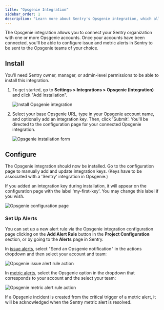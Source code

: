 ```yaml
---
title: "Opsgenie Integration"
sidebar_order: 1
description: "Learn more about Sentry's Opsgenie integration, which allows you to send issue and metric alerts to Opsgenie teams of your choice."
---
```


The Opsgenie integration allows you to connect your Sentry organization with one or more Opsgenie accounts. Once your accounts have been connected, you'll be able to configure issue and metric alerts in Sentry to be sent to the Opsgenie teams of your choice.

## Install

<Note>

You'll need Sentry owner, manager, or admin-level permissions to be able to install this integration.

</Note>

1. To get started, go to **Settings > Integrations > Opsgenie (Integration)** and click "Add Installation".

    ![Install Opsgenie integration](opsgenie-overview.png)

2. Select your base Opsgenie URL, type in your Opsgenie account name, and optionally add an integration key. Then, click 'Submit'. You'll be directed to the configuration page for your connected Opsgenie integration.

    ![Opsgenie installation form](opsgenie-form.png)

## Configure

The Opsgenie integration should now be installed. Go to the configuration page to manually add and update integration keys. (Keys have to be associated with a 'Sentry' integration in Opsgenie.)

If you added an integration key during installation, it will appear on the configuration page with the label 'my-first-key'. You may change this label if you wish.

![Opsgenie configuration page](opsgenie-config.png)

### Set Up Alerts

You can set up a new alert rule via the Opsgenie integration configuration page clicking on the **Add Alert Rule** button in the **Project Configuration** section, or by going to the **Alerts** page in Sentry.

In [issue alerts](/product/alerts/alert-types/#issue-alerts), select "Send an Opsgenie notification" in the actions dropdown and then select your account and team:

![Opsgenie issue alert rule action](opsgenie-issue-alert-rule.png)

In [metric alerts](/product/alerts/alert-types/#metric-alerts), select the Opsgenie option in the dropdown that corresponds to your account and the select your team:

![Opsgenie metric alert rule action](opsgenie-metric-alert-rule.png)

If a Opsgenie incident is created from the critical trigger of a metric alert, it will be acknowledged when the Sentry metric alert is resolved.
